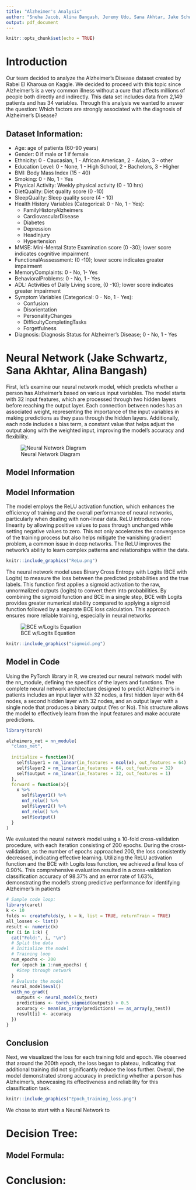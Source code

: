 ```yaml
---
title: "Alzheimer's Analysis"
author: "Sneha Jacob, Alina Bangash, Jeremy Udo, Sana Akhtar, Jake Schwartz"
output: pdf_document
---
```


```r
knitr::opts_chunk$set(echo = TRUE)
```

\newpage
=======
# Introduction 
Our team decided to analyze the Alzheimer’s Disease dataset created by Rabei El Kharoua on Kaggle. We decided to proceed with this topic since Alzheimer’s is a very common illness without a cure that affects millions of people both directly and indirectly. This data set includes data from 2,149 patients and has 34 variables. Through this analysis we wanted to answer the question: Which factors are strongly associated with the diagnosis of Alzheimer's Disease? 

## Dataset Information:
- Age: age of patients (60-90 years)\
- Gender: 0 if male or 1 if female\
- Ethnicity: 0 - Caucasian, 1 - African American, 2 - Asian, 3 - other\
- Education Level: 0 - None, 1 - High School, 2 - Bachelors, 3 - Higher\
- BMI: Body Mass Index (15 - 40)\
- Smoking: 0 - No, 1 - Yes\
- Physical Activity: Weekly physical activity (0 - 10 hrs)\
- DietQuality: Diet quality score (0 -10)\
- SleepQuality: Sleep quality score (4 - 10)\
- Health History Variables (Categorical: 0 - No, 1 - Yes): 
    - FamilyHistoryAlzheimers
    - CardiovascularDisease
    - Diabetes
    - Depression 
    - HeadInjury
    - Hypertension\
- MMSE: Mini-Mental State Examination score (0 -30); lower score indicates cognitive impairment\
- FunctionalAsssessment: (0 -10); lower score indicates greater impairment\
- MemoryComplaints: 0 - No, 1- Yes\
- BehavioralProblems: 0 - No, 1 - Yes\
- ADL: Activities of Daily Living score, (0 -10); lower score indicates greater impairment\
- Symptom Variables (Categorical: 0 - No, 1 - Yes): 
    - Confusion
    - Disorientation
    - PersonalityChanges 
    - DifficultyCompletingTasks
    - Forgetfulness\
- Diagnosis: Diagnosis Status for Alzheimer’s Disease; 0 - No, 1 - Yes

# Neural Network (Jake Schwartz, Sana Akhtar, Alina Bangash)

  First, let's examine our neural network model, which predicts whether a person has Alzheimer's based on various input variables. The model starts with 32 input features, which are processed through two hidden layers before reaching the output layer. Each connection between nodes has an associated weight, representing the importance of the input variables in making predictions as they pass through the hidden layers. Additionally, each node includes a bias term, a constant value that helps adjust the output along with the weighted input, improving the model's accuracy and flexibility. 
  
  ![Neural Network Diagram](NeuralNet.png)

## Model Information
  
## Model Information
  
  The model employs the ReLU activation function, which enhances the efficiency of training and the overall performance of neural networks, particularly when dealing with non-linear data. ReLU introduces non-linearity by allowing positive values to pass through unchanged while setting negative values to zero. This not only accelerates the convergence of the training process but also helps mitigate the vanishing gradient problem, a common issue in deep networks. The ReLU improves the network's ability to learn complex patterns and relationships within the data.

```r
knitr::include_graphics("ReLu.png")
```


The neural network model uses Binary Cross Entropy with Logits (BCE with Logits) to measure the loss between the predicted probabilities and the true labels. This function first applies a sigmoid activation to the raw, unnormalized outputs (logits) to convert them into probabilities. By combining the sigmoid function and BCE in a single step, BCE with Logits provides greater numerical stability compared to applying a sigmoid function followed by a separate BCE loss calculation. This approach ensures more reliable training, especially in neural networks 

![BCE w/Logits Equation](BCE_LogitsEQ.png)


```r
knitr::include_graphics("sigmoid.png")
```

## Model in Code

Using the PyTorch library in R, we created our neural network model with the nn_module, defining the specifics of the layers and functions. The complete neural network architecture designed to predict Alzheimer's in patients includes an input layer with 32 nodes, a first hidden layer with 64 nodes, a second hidden layer with 32 nodes, and an output layer with a single node that produces a binary output (Yes or No). This structure allows the model to effectively learn from the input features and make accurate predictions.


```r
library(torch)

alzheimers_net = nn_module(
  "class_net",
  
  initialize = function(){
    self$layer1 = nn_linear(in_features = ncol(x), out_features = 64)
    self$layer2 = nn_linear(in_features = 64, out_features = 32)
    self$output = nn_linear(in_features = 32, out_features = 1)
  },
  forward = function(x){
    x %>%
      self$layer1() %>%
      nnf_relu() %>%
      self$layer2() %>%
      nnf_relu() %>%
      self$output()
  }
)
```


We evaluated the neural network model using a 10-fold cross-validation procedure, with each iteration consisting of 200 epochs. During the cross-validation, as the number of epochs approached 200, the loss consistently decreased, indicating effective learning. Utilizing the ReLU activation function and the BCE with Logits loss function, we achieved a final loss of 0.90%. This comprehensive evaluation resulted in a cross-validation classification accuracy of 98.37% and an error rate of 1.63%, demonstrating the model's strong predictive performance for identifying Alzheimer's in patients 


```r
# Sample code loop: 
library(caret)
k <- 10
folds <- createFolds(y, k = k, list = TRUE, returnTrain = TRUE)
all_losses <- list()
result <- numeric(k)
for (i in 1:k) {
  cat("Fold:", i, "\n")
  # Split the data
  # Initialize the model
  # Training loop
  num_epochs <- 200
  for (epoch in 1:num_epochs) {
    #Step through network
  }
  # Evaluate the model
  neural_model$eval()
  with_no_grad({
    outputs <- neural_model(x_test)
    predictions <- torch_sigmoid(outputs) > 0.5
    accuracy <- mean(as_array(predictions) == as_array(y_test))
    result[i] <- accuracy
  })
}
```

## Conclusion

Next, we visualized the loss for each training fold and epoch. We observed that around the 200th epoch, the loss began to plateau, indicating that additional training did not significantly reduce the loss further. Overall, the model demonstrated strong accuracy in predicting whether a person has Alzheimer's, showcasing its effectiveness and reliability for this classification task.

```r
knitr::include_graphics("Epoch_training_loss.png")
```
We chose to start with a Neural Network to 

# Decision Tree:

## Model Formula: 

# Conclusion: 

















